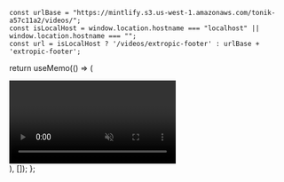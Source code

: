     const urlBase = "https://mintlify.s3.us-west-1.amazonaws.com/tonik-a57c11a2/videos/";
    const isLocalHost = window.location.hostname === "localhost" || window.location.hostname === "";
    const url = isLocalHost ? '/videos/extropic-footer' : urlBase + 'extropic-footer';
  
  return useMemo(() => (
    <div 
        id='footer-video'
        key="footer-video"
      className="absolute w-screen pointer-events-none left-1/2 -mt-[100px] sm:ml-[0rem] lg:-ml-[9rem] -translate-x-1/2 z-0 flex items-center justify-center max-h-[720px] overflow-hidden before:bg-black  before:absolute before:inset-0 before:z-1 before:top-0 before:opacity-40"
    >
      <video
        autoPlay
        loop
        muted
        playsInline
        className="w-full h-auto object-cover pointer-events-none"
      >
        <source src={`${url}.mp4`} type='video/mp4; codec="avc1.42E01E, mp4a.40.2"' />
        <source src={`${url}.webm`} type='video/webm; codec="avc1.42E01E, mp4a.40.2"' />
      </video>
    </div>
  ), []);
};